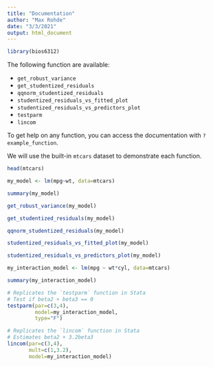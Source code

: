 ```yaml
---
title: "Documentation"
author: "Max Rohde"
date: "3/3/2021"
output: html_document
---
```


```r
library(bios6312)
```

The following function are available:

- `get_robust_variance`
- `get_studentized_residuals`
- `qqnorm_studentized_residuals`
- `studentized_residuals_vs_fitted_plot`
- `studentized_residuals_vs_predictors_plot`
- `testparm`
- `lincom`

To get help on any function, you can access the documentation with `?example_function`.

We will use the built-in `mtcars` dataset to demonstrate each function.

```r
head(mtcars)
```

```r
my_model <- lm(mpg~wt, data=mtcars)

summary(my_model)
```

```r
get_robust_variance(my_model)
```

```r
get_studentized_residuals(my_model)
```

```r
qqnorm_studentized_residuals(my_model)
```

```r
studentized_residuals_vs_fitted_plot(my_model)
```

```r
studentized_residuals_vs_predictors_plot(my_model)
```


```r
my_interaction_model <- lm(mpg ~ wt*cyl, data=mtcars)

summary(my_interaction_model)
```

```r
# Replicates the `testparm` function in Stata
# Test if beta2 + beta3 == 0
testparm(par=c(3,4),
         model=my_interaction_model,
         type="F")
```

```r
# Replicates the `lincom` function in Stata
# Estimates beta2 + 3.2beta3
lincom(par=c(3,4),
       mult=c(1,3.2),
       model=my_interaction_model)
```

